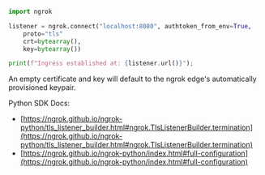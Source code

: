 ```python
import ngrok

listener = ngrok.connect("localhost:8080", authtoken_from_env=True,
    proto="tls"
    crt=bytearray(),
    key=bytearray())

print(f"Ingress established at: {listener.url()}");
```

An empty certificate and key will default to the ngrok edge's automatically provisioned keypair.

Python SDK Docs:

- [https://ngrok.github.io/ngrok-python/tls_listener_builder.html#ngrok.TlsListenerBuilder.termination](https://ngrok.github.io/ngrok-python/tls_listener_builder.html#ngrok.TlsListenerBuilder.termination)
- [https://ngrok.github.io/ngrok-python/index.html#full-configuration](https://ngrok.github.io/ngrok-python/index.html#full-configuration)
